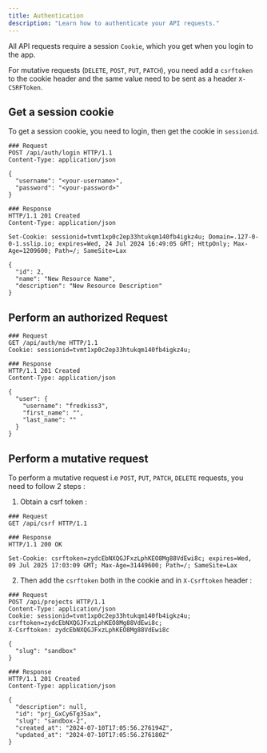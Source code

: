 ```yaml
---
title: Authentication
description: "Learn how to authenticate your API requests."
---
```


All API requests require a session `Cookie`, which you get when you login to the app. 

For mutative requests (`DELETE`, `POST`, `PUT`, `PATCH`), you need add a `csrftoken` to the cookie header and the same value need to be sent as a header `X-CSRFToken`.

## Get a session cookie

To get a session cookie, you need to login, then get the cookie in `sessionid`.

```http "sessionid=tvmt1xp0c2ep33htukqm140fb4igkz4u;" {" Here is the session cookie:":13} {5-8}
### Request
POST /api/auth/login HTTP/1.1
Content-Type: application/json

{
  "username": "<your-username>",
  "password": "<your-password>"
}

### Response
HTTP/1.1 201 Created
Content-Type: application/json

Set-Cookie: sessionid=tvmt1xp0c2ep33htukqm140fb4igkz4u; Domain=.127-0-0-1.sslip.io; expires=Wed, 24 Jul 2024 16:49:05 GMT; HttpOnly; Max-Age=1209600; Path=/; SameSite=Lax

{
  "id": 2,
  "name": "New Resource Name",
  "description": "New Resource Description"
}
```


## Perform an authorized Request



```http {3}
### Request
GET /api/auth/me HTTP/1.1
Cookie: sessionid=tvmt1xp0c2ep33htukqm140fb4igkz4u;

### Response
HTTP/1.1 201 Created
Content-Type: application/json

{
  "user": {
    "username": "fredkiss3",
    "first_name": "",
    "last_name": ""
  }
}
```


## Perform a mutative request 

To perform a mutative request i.e `POST`, `PUT`, `PATCH`, `DELETE` requests, you need to follow 2 steps : 

1. Obtain a csrf token : 

```http "csrftoken=zydcEbNXQGJFxzLphKEO8Mg88VdEwi8c;" {" Here is the CSRF Token:":6}
### Request
GET /api/csrf HTTP/1.1

### Response
HTTP/1.1 200 OK

Set-Cookie: csrftoken=zydcEbNXQGJFxzLphKEO8Mg88VdEwi8c; expires=Wed, 09 Jul 2025 17:03:09 GMT; Max-Age=31449600; Path=/; SameSite=Lax
```

2. Then add the `csrftoken` both in the cookie and in `X-Csrftoken` header :

```http {4-5}
### Request
POST /api/projects HTTP/1.1
Content-Type: application/json
Cookie: sessionid=tvmt1xp0c2ep33htukqm140fb4igkz4u; csrftoken=zydcEbNXQGJFxzLphKEO8Mg88VdEwi8c;
X-Csrftoken: zydcEbNXQGJFxzLphKEO8Mg88VdEwi8c

{
  "slug": "sandbox"
}

### Response
HTTP/1.1 201 Created
Content-Type: application/json

{
  "description": null,
  "id": "prj_GxCy6Tg35ax",
  "slug": "sandbox-2",
  "created_at": "2024-07-10T17:05:56.276194Z",
  "updated_at": "2024-07-10T17:05:56.276180Z"
}
```
